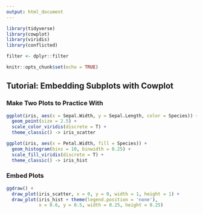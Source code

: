 ```yaml
---
output: html_document
---
```


```r
library(tidyverse)
library(cowplot)
library(viridis)
library(conflicted)

filter <- dplyr::filter

knitr::opts_chunk$set(echo = TRUE)
```

## Tutorial: Embedding Subplots with Cowplot

### Make Two Plots to Practice With

```r
ggplot(iris, aes(x = Sepal.Width, y = Sepal.Length, color = Species)) +
  geom_point(size = 2.5) +
  scale_color_viridis(discrete = T) +
  theme_classic() -> iris_scatter
```

```r
ggplot(iris, aes(x = Petal.Width, fill = Species)) +
  geom_histogram(bins = 10, binwidth = 0.25) +
  scale_fill_viridis(discrete = T) +
  theme_classic() -> iris_hist
```

### Embed Plots

```r
ggdraw() +
  draw_plot(iris_scatter, x = 0, y = 0, width = 1, height = 1) +
  draw_plot(iris_hist + theme(legend.position = 'none'), 
            x = 0.6, y = 0.5, width = 0.25, height = 0.25)
```





